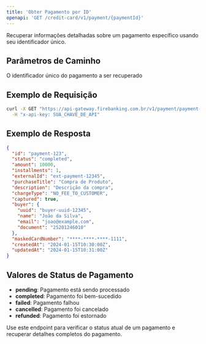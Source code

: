 ```yaml
---
title: 'Obter Pagamento por ID'
openapi: 'GET /credit-card/v1/payment/{paymentId}'
---
```


Recuperar informações detalhadas sobre um pagamento específico usando seu identificador único.

## Parâmetros de Caminho

<ParamField path="paymentId" type="string" required>
  O identificador único do pagamento a ser recuperado
</ParamField>

## Exemplo de Requisição

```bash cURL
curl -X GET "https://api-gateway.firebanking.com.br/v1/payment/payment-123" \
  -H "x-api-key: SUA_CHAVE_DE_API"
```

## Exemplo de Resposta

```json Resposta
{
  "id": "payment-123",
  "status": "completed",
  "amount": 10000,
  "installments": 1,
  "externalId": "ext-payment-12345",
  "purchaseTitle": "Compra de Produto",
  "description": "Descrição da compra",
  "chargeType": "NO_FEE_TO_CUSTOMER",
  "captured": true,
  "buyer": {
    "uuid": "buyer-uuid-12345",
    "name": "João da Silva",
    "email": "joao@example.com",
    "document": "25201246010"
  },
  "maskedCardNumber": "****-****-****-1111",
  "createdAt": "2024-01-15T10:30:00Z",
  "updatedAt": "2024-01-15T10:31:00Z"
}
```

## Valores de Status de Pagamento

- **pending**: Pagamento está sendo processado
- **completed**: Pagamento foi bem-sucedido
- **failed**: Pagamento falhou
- **cancelled**: Pagamento foi cancelado
- **refunded**: Pagamento foi estornado

<Tip>
  Use este endpoint para verificar o status atual de um pagamento e recuperar detalhes completos do pagamento.
</Tip>